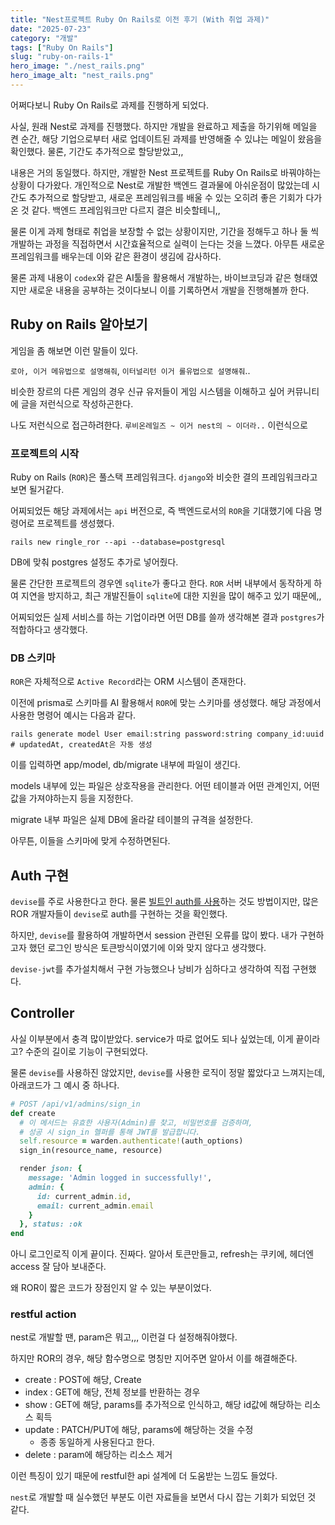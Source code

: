 ```yaml
---
title: "Nest프로젝트 Ruby On Rails로 이전 후기 (With 취업 과제)"
date: "2025-07-23"
category: "개발"
tags: ["Ruby On Rails"]
slug: "ruby-on-rails-1"
hero_image: "./nest_rails.png"
hero_image_alt: "nest_rails.png"
---
```


어쩌다보니 Ruby On Rails로 과제를 진행하게 되었다.

사실, 원래 Nest로 과제를 진행했다. 하지만 개발을 완료하고 제출을 하기위해 메일을 켠 순간, 해당 기업으로부터 새로 업데이트된 과제를 반영해줄 수 있냐는 메일이 왔음을 확인했다.
물론, 기간도 추가적으로 할당받았고,,

내용은 거의 동일했다. 하지만, 개발한 Nest 프로젝트를 Ruby On Rails로 바꿔야하는 상황이 다가왔다.
개인적으로 Nest로 개발한 백엔드 결과물에 아쉬운점이 많았는데 시간도 추가적으로 할당받고, 새로운 프레임워크를 배울 수 있는 오히려 좋은 기회가 다가온 것 같다.
백엔드 프레임워크만 다르지 결은 비슷할테니,,

물론 이게 과제 형태로 취업을 보장할 수 없는 상황이지만, 기간을 정해두고 하나 둘 씩 개발하는 과정을 직접하면서 시간효율적으로 실력이 는다는 것을 느꼈다.
아무튼 새로운 프레임워크를 배우는데 이와 같은 환경이 생김에 감사하다.

물론 과제 내용이 `codex`와 같은 AI툴을 활용해서 개발하는, 바이브코딩과 같은 형태였지만 새로운 내용을 공부하는 것이다보니 이를 기록하면서 개발을 진행해볼까 한다.

## Ruby on Rails 알아보기

게임을 좀 해보면 이런 말들이 있다.

`로아, 이거 메유법으로 설명해줘`, `이터널리턴 이거 롤유법으로 설명해줘`..

비슷한 장르의 다른 게임의 경우 신규 유저들이 게임 시스템을 이해하고 싶어 커뮤니티에 글을 저런식으로 작성하곤한다.

나도 저런식으로 접근하려한다. `루비온레일즈 ~ 이거 nest의 ~ 이더라..` 이런식으로

### 프로젝트의 시작

Ruby on Rails (`ROR`)은 풀스택 프레임워크다. `django`와 비슷한 결의 프레임워크라고 보면 될거같다.

어찌되었든 해당 과제에서는 `api` 버전으로, 즉 백엔드로서의 `ROR`을 기대했기에 다음 명령어로 프로젝트를 생성했다.

```shell
rails new ringle_ror --api --database=postgresql
```

DB에 맞춰 postgres 설정도 추가로 넣어줬다.

물론 간단한 프로젝트의 경우엔 `sqlite`가 좋다고 한다. `ROR` 서버 내부에서 동작하게 하여 지연을 방지하고, 최근 개발진들이 `sqlite`에 대한 지원을 많이 해주고 있기 때문에,,

어찌되었든 실제 서비스를 하는 기업이라면 어떤 DB를 쓸까 생각해본 결과 `postgres`가 적합하다고 생각했다.

### DB 스키마

`ROR`은 자체적으로 `Active Record`라는 ORM 시스템이 존재한다.

이전에 prisma로 스키마를 AI 활용해서 `ROR`에 맞는 스키마를 생성했다. 해당 과정에서 사용한 명령어 예시는 다음과 같다.

```shell
rails generate model User email:string password:string company_id:uuid
# updatedAt, createdAt은 자동 생성
```

이를 입력하면 app/model, db/migrate 내부에 파일이 생긴다.

models 내부에 있는 파일은 상호작용을 관리한다. 어떤 테이블과 어떤 관계인지, 어떤 값을 가져야하는지 등을 지정한다.

migrate 내부 파일은 실제 DB에 올라갈 테이블의 규격을 설정한다.

아무튼, 이들을 스키마에 맞게 수정하면된다.

## Auth 구현

`devise`를 주로 사용한다고 한다. 물론 [빌트인 auth를 사용](https://youtu.be/waCgItwqTOU?si=ya-1iphDjxq649LY)하는 것도 방법이지만, 많은 ROR 개발자들이 `devise`로 auth를 구현하는 것을 확인했다.

하지만, `devise`를 활용하여 개발하면서 session 관련된 오류를 많이 봤다. 내가 구현하고자 했던 로그인 방식은 토큰방식이였기에 이와 맞지 않다고 생각했다.

`devise-jwt`를 추가설치해서 구현 가능했으나 낭비가 심하다고 생각하여 직접 구현했다.

## Controller

사실 이부분에서 충격 많이받았다. service가 따로 없어도 되나 싶었는데, 이게 끝이라고? 수준의 길이로 기능이 구현되었다.

물론 `devise`를 사용하진 않았지만, `devise`를 사용한 로직이 정말 짧았다고 느껴지는데, 아래코드가 그 예시 중 하나다.

```ruby
# POST /api/v1/admins/sign_in
def create
  # 이 메서드는 유효한 사용자(Admin)를 찾고, 비밀번호를 검증하며,
  # 성공 시 sign_in 헬퍼를 통해 JWT를 발급합니다.
  self.resource = warden.authenticate!(auth_options)
  sign_in(resource_name, resource)

  render json: {
    message: 'Admin logged in successfully!',
    admin: {
      id: current_admin.id,
      email: current_admin.email
    }
  }, status: :ok
end
```

아니 로그인로직 이게 끝이다. 진짜다. 알아서 토큰만들고, refresh는 쿠키에, 헤더엔 access 잘 담아 보내준다.

왜 ROR이 짧은 코드가 장점인지 알 수 있는 부분이었다.

### restful action

nest로 개발할 땐, param은 뭐고,,, 이런걸 다 설정해줘야했다.

하지만 ROR의 경우, 해당 함수명으로 명칭만 지어주면 알아서 이를 해결해준다.

- create : POST에 해당, Create
- index : GET에 해당, 전체 정보를 반환하는 경우
- show : GET에 해당, params를 추가적으로 인식하고, 해당 id값에 해당하는 리소스 획득
- update : PATCH/PUT에 해당, params에 해당하는 것을 수정
  - 종종 동일하게 사용된다고 한다.
- delete : param에 해당하는 리소스 제거

이런 특징이 있기 때문에 restful한 api 설계에 더 도움받는 느낌도 들었다.

`nest`로 개발할 때 실수했던 부분도 이런 자료들을 보면서 다시 잡는 기회가 되었던 것 같다.
